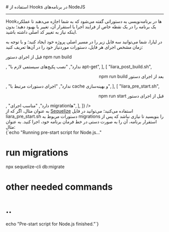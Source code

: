 
<Layout>
# استفاده از Hooks در برنامه‌های NodeJS
<hr className="mb-2" />

Hookها در برنامه‌نویسی به دستوراتی گفته می‌شود که به شما اجازه می‌دهند تا عملکرد یک برنامه را در یک نقطه خاص از فرایند اجرا یا استقرار آن، تغییر یا بهبود دهید؛ بدون اینکه نیاز به تغییر کد اصلی داشته باشید.

در لیارا، شما می‌توانید سه فایل زیر را در مسیر اصلی پروژه خود ایجاد کنید؛ و با توجه به زمان مشخص اجرای هر فایل‌، 
دستورات موردنیاز خود را در آن‌ها تعریف کنید:

<div className="h-2" />
<Table headers={[
  "نام هوک",
  "زمان اجرا",
  "امکان دسترسی به envها",
  "مناسب برای",
]} data={[
  [
    "liara_pre_build.sh",
    <div dir="rtl"><p>قبل از اجرای دستور npm run build</p></div>,
    "ندارد",
    "نصب پکیج‌های سیستمی لازم با apt-get",
  ],
  [
    "liara_post_build.sh",
    <div dir="rtl"><p>بعد از اجرای دستور npm run build</p></div>,
    "ندارد",
    "اجرای دستورات مرتبط با cache و بهینه‌سازی",
  ],
  [
    "liara_pre_start.sh",
    <div dir="rtl"><p>قبل از اجرای دستور npm run start</p></div>,
    "دارد",
    "مناسب اجرای migrationها",
  ],
]} />
<div className="h-2" />
به عنوان مثال، اگر که از <a href="./connect-to-db/sequelize/about" className="blue-link">Sequelize</a> استفاده می‌کنید؛ می‌توانید در فایل <Important>liara_pre_start.sh</Important> دستورات مربوط به migrations را بنویسید تا نیازی نباشد که پس از استقرار برنامه، آن را به صورت دستی در خط فرمان برنامه خود، اجرا کنید. به عنوان مثال:
<div className="h-2" />
<div dir='ltr'>
    <Highlight className="sh">
        {`echo "Running pre-start script for Node.js..."

# run migrations 
npx sequelize-cli db:migrate

# other needed commands
# ..

echo "Pre-start script for Node.js finished."`}
    </Highlight>
</div>
<div className="h-2" />

<NextPage next="./set-cron-job"/>
</Layout>